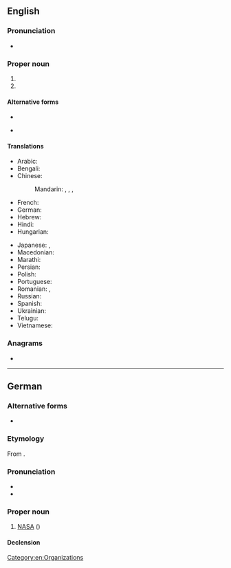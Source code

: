 {{also|nasa|Nasa|naša|nãsã|näsa|nașă}}
==English==

===Pronunciation===
* {{IPA|en|/ˈnæsə/}}

===Proper noun===
{{en-proper noun}}

# {{acronym of|en|National Aeronautics and Space Administration}}
# {{acronym of|en|National Auto Sport Association}}

====Alternative forms====
* {{alter|en|N.A.S.A.}}
* {{sense|space agency}} {{alter|en|Nasa||British, Australian, New Zealand English variant}}

====Translations====
{{trans-top|National Aeronautics and Space Administration}}
* Arabic: {{t|ar|نَاسَا|f}}
* Bengali: {{t|bn|নাসা}}
* Chinese:
*: Mandarin: {{t+|cmn|美國國家航空航天局|sc=Hani}}, {{t+|cmn|美国国家航空航天局|tr=Měiguó guójiā hángkōng hángtiānjú|sc=Hani}}, {{qualifier|Taiwan}} {{t|cmn|美國國家航空暨太空總署|sc=Hani}}, {{t|cmn|美国国家航空暨太空总署|tr=Měiguó guójiā hángkōng jì tàikōng zǒngshǔ|sc=Hani}}
* French: {{t+|fr|NASA|f}}
* German: {{t+|de|NASA|f}}
* Hebrew: {{t|he|אס״א}}
* Hindi: {{t+|hi|नासा}}
* Hungarian: {{t+|hu|NASA}}
{{trans-mid}}
* Japanese: {{t|ja|米航空宇宙局|tr=べいこうくううちゅうきょく, Bei Kōkū Uchūkyoku}}, {{t|ja|アメリカ航空宇宙局|tr=あめりかこうくううちゅうきょく, Amerika Kōkū Uchūkyoku}}
* Macedonian: {{t|mk|НАСА|f}}
* Marathi: {{t|mr|नासा}}
* Persian: {{t|fa|ناسا|tr=nâsâ}}
* Polish: {{t+|pl|NASA|n}}
* Portuguese: {{t+|pt|NASA|f}}
* Romanian: {{t+|ro|NASA|f}}, {{t|ro|Asociația Americană de Aeronautică și Spațiu|f}}
* Russian: {{t+|ru|НА́СА|f|n}}
* Spanish: {{t+|es|NASA|f}}
* Ukrainian: {{t|uk|НАСА|f|n}}
* Telugu: {{t|te|నాసా}}
* Vietnamese: {{t+|vi|NASA}}
{{trans-bottom}}

===Anagrams===
* {{anagrams|en|a=aans|ANAs|Naas|Saan|anas|ansa}}

[[Category:en:Organizations]]

----

==German==

===Alternative forms===
* {{alter|de|Nasa}}

===Etymology===
From {{bor|de|en|NASA}}.

===Pronunciation===
* {{IPA|de|/ˈnaːza/}}
* {{audio|de|De-NASA.ogg|Audio}}

===Proper noun===
{{de-proper noun|f|NASA}}

# {{lb|de|with definite article}} [[#English|NASA]] ({{abbreviation of|de|[[National Aeronautics and Space Administration]]|nocap=1|nodot=1}})

====Declension====
{{de-decl-noun-f|n=sg}}